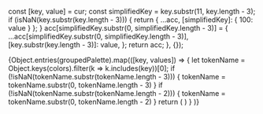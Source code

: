 <!-- colors.stories.mdx -->


  const [key, value] = cur;
  const simplifiedKey = key.substr(11, key.length - 3);
  if (isNaN(key.substr(key.length - 3))) {
    return { ...acc, [simplifiedKey]: { 100: value } };
  }
  acc[simplifiedKey.substr(0, simplifiedKey.length - 3)] = {
    ...acc[simplifiedKey.substr(0, simplifiedKey.length - 3)],
    [key.substr(key.length - 3)]: value,
  };
  return acc;
}, {});

<Meta title="Design Tokens/🚧 Colors" />

<ColorPalette>
  {Object.entries(groupedPalette).map(([key, values]) => {
    let tokenName = Object.keys(colors).filter(k => k.includes(key))[0];
     if (!isNaN(tokenName.substr(tokenName.length - 3))) {
      tokenName = tokenName.substr(0, tokenName.length - 3)
     }
     if (!isNaN(tokenName.substr(tokenName.length - 2))) {
      tokenName = tokenName.substr(0, tokenName.length - 2)
     }
    return (
      <ColorItem
        key={key}
        title={key}
        subtitle={camelToKebabCase(tokenName)}
        colors={values}
      />)
    }
  )}

</ColorPalette>
